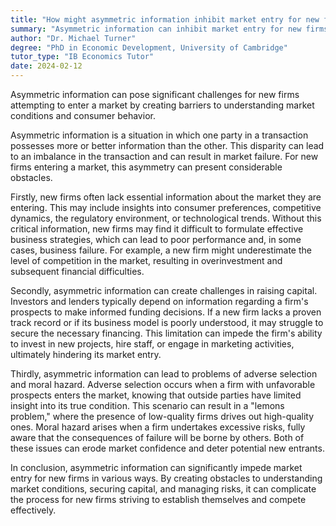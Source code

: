 ```yaml
---
title: "How might asymmetric information inhibit market entry for new firms?"
summary: "Asymmetric information can inhibit market entry for new firms by creating barriers to understanding market conditions and consumer behaviour."
author: "Dr. Michael Turner"
degree: "PhD in Economic Development, University of Cambridge"
tutor_type: "IB Economics Tutor"
date: 2024-02-12
---
```


Asymmetric information can pose significant challenges for new firms attempting to enter a market by creating barriers to understanding market conditions and consumer behavior.

Asymmetric information is a situation in which one party in a transaction possesses more or better information than the other. This disparity can lead to an imbalance in the transaction and can result in market failure. For new firms entering a market, this asymmetry can present considerable obstacles.

Firstly, new firms often lack essential information about the market they are entering. This may include insights into consumer preferences, competitive dynamics, the regulatory environment, or technological trends. Without this critical information, new firms may find it difficult to formulate effective business strategies, which can lead to poor performance and, in some cases, business failure. For example, a new firm might underestimate the level of competition in the market, resulting in overinvestment and subsequent financial difficulties.

Secondly, asymmetric information can create challenges in raising capital. Investors and lenders typically depend on information regarding a firm's prospects to make informed funding decisions. If a new firm lacks a proven track record or if its business model is poorly understood, it may struggle to secure the necessary financing. This limitation can impede the firm's ability to invest in new projects, hire staff, or engage in marketing activities, ultimately hindering its market entry.

Thirdly, asymmetric information can lead to problems of adverse selection and moral hazard. Adverse selection occurs when a firm with unfavorable prospects enters the market, knowing that outside parties have limited insight into its true condition. This scenario can result in a "lemons problem," where the presence of low-quality firms drives out high-quality ones. Moral hazard arises when a firm undertakes excessive risks, fully aware that the consequences of failure will be borne by others. Both of these issues can erode market confidence and deter potential new entrants.

In conclusion, asymmetric information can significantly impede market entry for new firms in various ways. By creating obstacles to understanding market conditions, securing capital, and managing risks, it can complicate the process for new firms striving to establish themselves and compete effectively.
    